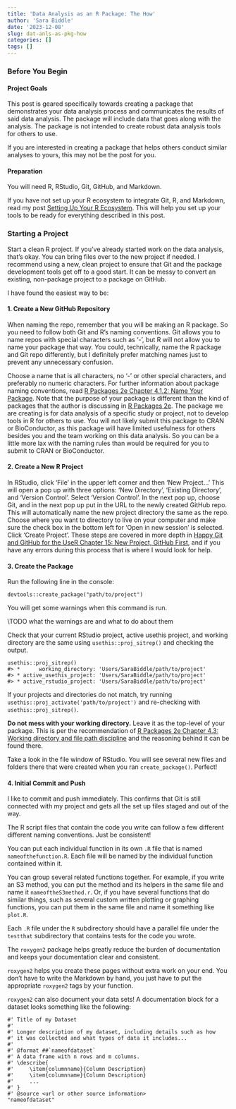 ---
title: 'Data Analysis as an R Package: The How'
author: 'Sara Biddle'
date: '2023-12-08'
slug: dat-anls-as-pkg-how
categories: []
tags: []
---

### Before You Begin

#### Project Goals

This post is geared specifically towards creating a package that demonstrates your data analysis process and communicates the results of said data analysis. The package will include data that goes along with the analysis. The package is not intended to create robust data analysis tools for others to use.

If you are interested in creating a package that helps others conduct similar analyses to yours, this may not be the post for you.

#### Preparation

You will need R, RStudio, Git, GitHub, and Markdown.

If you have not set up your R ecosystem to integrate Git, R, and Markdown, read my post [Setting Up Your R Ecosystem][post-r-eco]. This will help you set up your tools to be ready for everything described in this post.

### Starting a Project

Start a clean R project. If you've already started work on the data analysis, that's okay. You can bring files over to the new project if needed. I recommend using a new, clean project to ensure that Git and the package development tools get off to a good start. It can be messy to convert an existing, non-package project to a package on GitHub. 

I have found the easiest way to be:

#### 1. Create a New GitHub Repository

When naming the repo, remember that you will be making an R package. So you need to follow both Git and R's naming conventions. Git allows you to name repos with special characters such as '-', but R will not allow you to name your package that way. You could, technically, name the R package and Git repo differently, but I definitely prefer matching names just to prevent any unnecessary confusion. 

Choose a name that is all characters, no '-' or other special characters, and preferably no numeric characters. For further information about package naming conventions, read [R Packages 2e Chapter 4.1.2: Name Your Package][rpackages4.1.2url]. Note that the purpose of your package is different than the kind of packages that the author is discussing in [R Packages 2e][rpackagesurl]. The package we are creating is for data analysis of a specific study or project, not to develop tools in R for others to use. You will not likely submit this package to CRAN or BioConductor, as this package will have limited usefulness for others besides you and the team working on this data analysis. So you can be a little more lax with the naming rules than would be required for you to submit to CRAN or BioConductor. 
    
#### 2. Create a New R Project

In RStudio, click 'File' in the upper left corner and then 'New Project...'  This will open a pop up with three options: 'New Directory', 'Existing Directory', and 'Version Control'. Select 'Version Control'. In the next pop up, choose Git, and in the next pop up put in the URL to the newly created GitHub repo. This will automatically name the new project directory the same as the repo. Choose where you want to directory to live on your computer and make sure the check box in the bottom left for 'Open in new session' is selected. Click 'Create Project'. These steps are covered in more depth in [Happy Git and GitHub for the UseR Chapter 15: New Project, GitHub First][HappyGitWithRChapter15URL], and if you have any errors during this process that is where I would look for help.
    
#### 3. Create the Package

Run the following line in the console:

```
devtools::create_package("path/to/project")
```
    
You will get some warnings when this command is run. 

\\TODO what the warnings are and what to do about them

Check that your current RStudio project, active usethis project, and working directory are the same using `usethis::proj_sitrep()` and checking the output.

```
usethis::proj_sitrep()
#> *      working_directory: 'Users/SaraBiddle/path/to/project'
#> * active_usethis_project: 'Users/SaraBiddle/path/to/project'
#> * active_rstudio_project: 'Users/SaraBiddle/path/to/project' 
```

If your projects and directories do not match, try running `usethis::proj_activate('path/to/project')` and re-checking with `usethis::proj_sitrep()`. 

**Do not mess with your working directory.** Leave it as the top-level of your package. This is per the recommendation of [R Packages 2e Chapter 4.3: Working directory and file path discipline][rpackagesch4.3url] and the reasoning behind it can be found there. 

Take a look in the file window of RStudio. You will see several new files and folders there that were created when you ran `create_package()`. Perfect!

#### 4. Initial Commit and Push

I like to commit and push immediately. This confirms that Git is still connected with my project and gets all the set up files staged and out of the way. 



The R script files that contain the code you write can follow a few different different naming conventions. Just be consistent!

You can put each individual function in its own `.R` file that is named `nameofthefunction.R`. Each file will be named by the individual function contained within it.

You can group several related functions together. For example, if you write an S3 method, you can put the method and its helpers in the same file and name it `nameoftheS3method.r`. Or, if you have several functions that do similar things, such as several custom written plotting or graphing functions, you can put them in the same file and name it something like `plot.R`. 

Each `.R` file under the `R` subdirectory should have a parallel file under the `testthat` subdirectory that contains tests for the code you wrote. 



The `roxygen2` package helps greatly reduce the burden of documentation and keeps your documentation clear and consistent. 

`roxygen2` helps you create these pages without extra work on your end. You don't have to write the Markdown by hand, you just have to put the appropriate `roxygen2` tags by your function.

`roxygen2` can also document your data sets! A documentation block for a dataset looks something like the following:

```
#' Title of my Dataset
#'
#' Longer description of my dataset, including details such as how
#' it was collected and what types of data it includes...
#'
#' @format ##`nameofdataset`
#' A data frame with n rows and m columns.
#' \describe{
#'     \item{columnname}{Column Description}
#'     \item{columnname}{Column Description}
#'     ...
#' }
#' @source <url or other source information>
"nameofdataset"
```


[HappyGitWithRChapter15URL]:https://happygitwithr.com/new-github-first
[rpackages4.1.2url]:https://r-pkgs.org/workflow101.html#name-your-package
[rpackagesch4.3url]:https://r-pkgs.org/workflow101.html#working-directory-and-filepath-discipline
[rpackagesurl]:https://r-pkgs.org/
[post-r-eco]: https://saragracebiddle-blog.netlify.app/2023-12-08-r-eco
